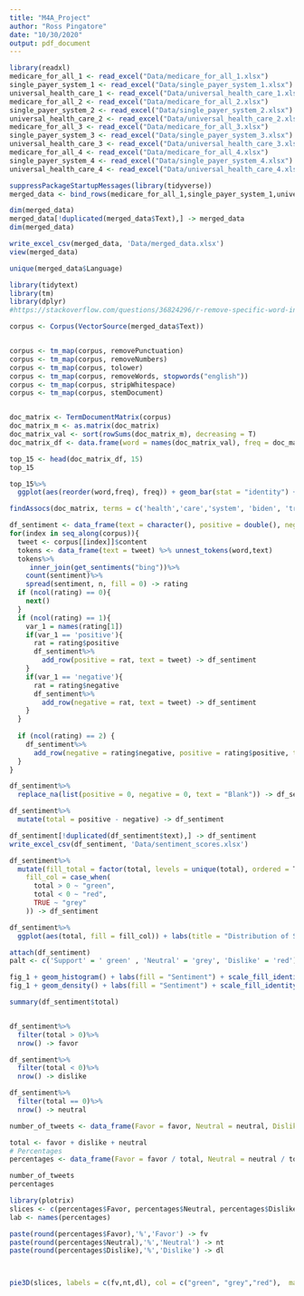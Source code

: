 ```yaml
---
title: "M4A_Project"
author: "Ross Pingatore"
date: "10/30/2020"
output: pdf_document
---
```


```r
library(readxl)
medicare_for_all_1 <- read_excel("Data/medicare_for_all_1.xlsx")
single_payer_system_1 <- read_excel("Data/single_payer_system_1.xlsx")
universal_health_care_1 <- read_excel("Data/universal_health_care_1.xlsx")
medicare_for_all_2 <- read_excel("Data/medicare_for_all_2.xlsx")
single_payer_system_2 <- read_excel("Data/single_payer_system_2.xlsx")
universal_health_care_2 <- read_excel("Data/universal_health_care_2.xlsx")
medicare_for_all_3 <- read_excel("Data/medicare_for_all_3.xlsx")
single_payer_system_3 <- read_excel("Data/single_payer_system_3.xlsx")
universal_health_care_3 <- read_excel("Data/universal_health_care_3.xlsx")
medicare_for_all_4 <- read_excel("Data/medicare_for_all_4.xlsx")
single_payer_system_4 <- read_excel("Data/single_payer_system_4.xlsx")
universal_health_care_4 <- read_excel("Data/universal_health_care_4.xlsx")

```


```r
suppressPackageStartupMessages(library(tidyverse))
merged_data <- bind_rows(medicare_for_all_1,single_payer_system_1,universal_health_care_1,medicare_for_all_2,single_payer_system_2,universal_health_care_2,medicare_for_all_3,single_payer_system_3,universal_health_care_3,medicare_for_all_4,single_payer_system_4,universal_health_care_4)

dim(merged_data)
merged_data[!duplicated(merged_data$Text),] -> merged_data
dim(merged_data)

write_excel_csv(merged_data, 'Data/merged_data.xlsx')
view(merged_data)
```

```r
unique(merged_data$Language)
```

```r
library(tidytext)
library(tm)
library(dplyr)
#https://stackoverflow.com/questions/36824296/r-remove-specific-word-in-a-txte-like-the-this

corpus <- Corpus(VectorSource(merged_data$Text))


corpus <- tm_map(corpus, removePunctuation)
corpus <- tm_map(corpus, removeNumbers)
corpus <- tm_map(corpus, tolower)
corpus <- tm_map(corpus, removeWords, stopwords("english")) 
corpus <- tm_map(corpus, stripWhitespace)
corpus <- tm_map(corpus, stemDocument)


doc_matrix <- TermDocumentMatrix(corpus)
doc_matrix_m <- as.matrix(doc_matrix)
doc_matrix_val <- sort(rowSums(doc_matrix_m), decreasing = T)
doc_matrix_df <- data.frame(word = names(doc_matrix_val), freq = doc_matrix_val)

top_15 <- head(doc_matrix_df, 15)
top_15
```

```r
top_15%>%
  ggplot(aes(reorder(word,freq), freq)) + geom_bar(stat = "identity") + xlab("Term") + ylab("Frequency") + labs(title = "Most Frequent Terms Within Tweets Relating to Medicare For All")

```

```r
findAssocs(doc_matrix, terms = c('health','care','system', 'biden', 'trump'), corlimit = 0.25)
```

```r
df_sentiment <- data_frame(text = character(), positive = double(), negative = double())
for(index in seq_along(corpus)){
  tweet <- corpus[[index]]$content
  tokens <- data_frame(text = tweet) %>% unnest_tokens(word,text)
  tokens%>%
     inner_join(get_sentiments("bing"))%>%
    count(sentiment)%>%
    spread(sentiment, n, fill = 0) -> rating
  if (ncol(rating) == 0){
    next()
  }
  if (ncol(rating) == 1){
    var_1 = names(rating[1])
    if(var_1 == 'positive'){
      rat = rating$positive
      df_sentiment%>%
        add_row(positive = rat, text = tweet) -> df_sentiment
    }
    if(var_1 == 'negative'){
      rat = rating$negative
      df_sentiment%>%
        add_row(negative = rat, text = tweet) -> df_sentiment
    }
  }
  
  if (ncol(rating) == 2) {
    df_sentiment%>%
      add_row(negative = rating$negative, positive = rating$positive, text = tweet) -> df_sentiment
  }
}
```


```r
df_sentiment%>%
  replace_na(list(positive = 0, negative = 0, text = "Blank")) -> df_sentiment

df_sentiment%>%
  mutate(total = positive - negative) -> df_sentiment

df_sentiment[!duplicated(df_sentiment$text),] -> df_sentiment
write_excel_csv(df_sentiment, 'Data/sentiment_scores.xlsx')
```


```r
df_sentiment%>%
  mutate(fill_total = factor(total, levels = unique(total), ordered = T),
    fill_col = case_when(
      total > 0 ~ "green",
      total < 0 ~ "red",
      TRUE ~ "grey"
    )) -> df_sentiment

df_sentiment%>%
  ggplot(aes(total, fill = fill_col)) + labs(title = "Distribution of Sentiment Towards Medicare For All", x = 'Sentiment Rating (5 Highly Positive, -5 Highly Negative)', y = "Number of Tweets") + theme(plot.title = element_text(hjust = 0.5)) -> fig_1

attach(df_sentiment)
palt <- c('Support' = ' green' , 'Neutral' = 'grey', 'Dislike' = 'red')

fig_1 + geom_histogram() + labs(fill = "Sentiment") + scale_fill_identity(guide = "legend", labels = c("Favor", "Neutral", "Dislike"))
fig_1 + geom_density() + labs(fill = "Sentiment") + scale_fill_identity(guide = "legend", labels = c("Favor", "Neutral", "Dislike"))

summary(df_sentiment$total)



```
```r
df_sentiment%>%
  filter(total > 0)%>%
  nrow() -> favor

df_sentiment%>%
  filter(total < 0)%>%
  nrow() -> dislike

df_sentiment%>%
  filter(total == 0)%>%
  nrow() -> neutral

number_of_tweets <- data_frame(Favor = favor, Neutral = neutral, Dislike = dislike)

total <- favor + dislike + neutral
# Percentages
percentages <- data_frame(Favor = favor / total, Neutral = neutral / total, Dislike = dislike / total) * 100

```

```r
number_of_tweets
percentages
```

```r
library(plotrix)
slices <- c(percentages$Favor, percentages$Neutral, percentages$Dislike)
lab <- names(percentages)

paste(round(percentages$Favor),'%','Favor') -> fv 
paste(round(percentages$Neutral),'%','Neutral') -> nt
paste(round(percentages$Dislike),'%','Dislike') -> dl



pie3D(slices, labels = c(fv,nt,dl), col = c("green", "grey","red"),  main = "Attitudes Towards Medicare For All Based on Tweets", border = "black", theta = .8, explode = .2, labelcex = 1.7, radius = 0.83)


```

